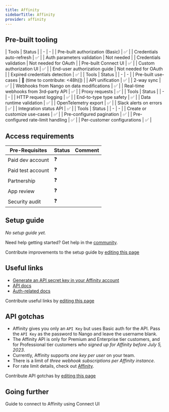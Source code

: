 ```yaml
---
title: Affinity
sidebarTitle: Affinity
provider: affinity
---
```




<Overview />

## Pre-built tooling

<AccordionGroup>
<Accordion title="✅ Authorization">
| Tools | Status |
| - | - |
| Pre-built authorization (Basic) | ✅ |
| Credentials auto-refresh | ✅ |
| Auth parameters validation | Not needed |
| Credentials validation | Not needed for OAuth |
| Pre-built Connect UI | ✅ |
| Custom authorization UI | ✅ |
| End-user authorization guide | Not needed for OAuth |
| Expired credentials detection | ✅ |
</Accordion>
<Accordion title="✅ Read & write data">
| Tools | Status |
| - | - |
| Pre-built use-cases | 🚫 (time to contribute: &lt;48h)]) |
| API unification | ✅ |
| 2-way sync | ✅ |
| Webhooks from Nango on data modifications | ✅ |
| Real-time webhooks from 3rd-party API | ✅ |
| Proxy requests | ✅ |
</Accordion>
<Accordion title="✅ Observability & data quality">
| Tools | Status |
| - | - |
| HTTP request logging | ✅ |
| End-to-type type safety | ✅ |
| Data runtime validation | ✅ |
| OpenTelemetry export | ✅ |
| Slack alerts on errors | ✅ |
| Integration status API | ✅ |
</Accordion>
<Accordion title="✅ Customization">
| Tools | Status |
| - | - |
| Create or customize use-cases | ✅ |
| Pre-configured pagination | ✅ |
| Pre-configured rate-limit handling | ✅ |
| Per-customer configurations | ✅ |
</Accordion>
</AccordionGroup>

<PreBuiltUseCases />

## Access requirements
| Pre-Requisites | Status | Comment|
| - | - | - |
| Paid dev account | ❓ |  |
| Paid test account | ❓ |  |
| Partnership | ❓ | |
| App review | ❓ |  |
| Security audit | ❓ | |


## Setup guide

_No setup guide yet._

<Tip>Need help getting started? Get help in the [community](https://nango.dev/slack).</Tip>

<Note>Contribute improvements to the setup guide by [editing this page](https://github.com/nangohq/nango/tree/master/docs-v2/integrations/all/affinity.mdx)</Note>


## Useful links

-   [Generate an API secret key in your Affinity account](https://api-docs.affinity.co/#getting-started)
-   [API docs](https://api-docs.affinity.co/#introduction)
-   [Auth-related docs](https://api-docs.affinity.co/#authentication)

<Note>Contribute useful links by [editing this page](https://github.com/nangohq/nango/tree/master/docs-v2/integrations/all/affinity.mdx)</Note>


## API gotchas
- Affinity gives you only an `API Key` but uses Basic auth for the API. Pass the `API Key` as the password to Nango and leave the username blank.
- The Affinity API is only for Premium and Enterprise tier customers, and for Professional tier customers _who signed up for Affinity before July 5, 2023_.
- Currently, Affinity supports _one key per user_ on your team.
- There is a limit of _three webhook subscriptions per Affinity instance_.
- For rate limit details, check out [Affinity](https://api-docs.affinity.co/#rate-limits).
 
<Note>Contribute API gotchas by [editing this page](https://github.com/nangohq/nango/tree/master/docs-v2/integrations/all/affinity.mdx)</Note>

## Going further

<Card title="Connect to Affinity" icon="link" href="/integrations/all/affinity/connect" horizontal>
  Guide to connect to Affinity using Connect UI
</Card>
